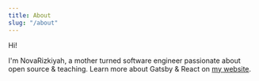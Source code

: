 ```yaml
---
title: About
slug: "/about"
---
```


Hi!

I'm NovaRizkiyah, a mother turned software engineer passionate about open source & teaching. Learn more about Gatsby & React on [my website](https://www.lekoarts.de?utm_source=minimal-blog&utm_medium=Starter).
